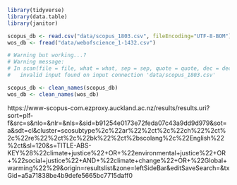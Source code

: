 

```r
library(tidyverse)
library(data.table)
library(janitor)

```


```r
scopus_db <- read.csv("data/scopus_1803.csv", fileEncoding="UTF-8-BOM")
wos_db <- fread("data/webofscience_1-1432.csv")

# Warning but working...?
# Warning message:
# In scan(file = file, what = what, sep = sep, quote = quote, dec = dec,  :
#   invalid input found on input connection 'data/scopus_1803.csv'

scopus_db <- clean_names(scopus_db)
wos_db <- clean_names(wos_db)

```


https://www-scopus-com.ezproxy.auckland.ac.nz/results/results.uri?sort=plf-f&src=s&nlo=&nlr=&nls=&sid=b91254e0173e72feda07c43a9dd9d979&sot=a&sdt=cl&cluster=scosubtype%2c%22ar%22%2ct%2c%22ch%22%2ct%2c%22re%22%2ct%2c%22bk%22%2ct%2bscolang%2c%22English%22%2ct&sl=120&s=TITLE-ABS-KEY%28%22climate+justice%22+OR+%22environmental+justice%22+OR+%22social+justice%22+AND+%22climate+change%22+OR+%22Global+warming%22%29&origin=resultslist&zone=leftSideBar&editSaveSearch=&txGid=a5a71838be4b9defe5665bc7715daff0